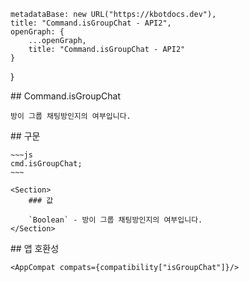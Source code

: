 
    metadataBase: new URL("https://kbotdocs.dev"),
    title: "Command.isGroupChat - API2",
    openGraph: {
        ...openGraph,
        title: "Command.isGroupChat - API2"
    }
}

<Section>
    ## Command.isGroupChat

    방이 그룹 채팅방인지의 여부입니다.
</Section>
<Section>
    ## 구문

    ~~~js
    cmd.isGroupChat;
    ~~~

    <Section>
        ### 값

        `Boolean` - 방이 그룹 채팅방인지의 여부입니다.
    </Section>
</Section>
<Section>
    ## 앱 호환성

    <AppCompat compats={compatibility["isGroupChat"]}/>
</Section>